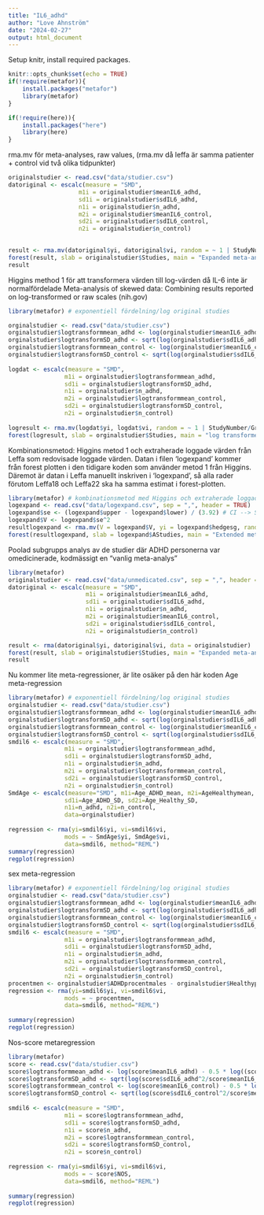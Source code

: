 ```yaml
---
title: "IL6_adhd"
author: "Love Ahnström"
date: "2024-02-27"
output: html_document
---
```


Setup knitr, install required packages. 

```r
knitr::opts_chunk$set(echo = TRUE)
if(!require(metafor)){
    install.packages("metafor")
    library(metafor)
}

if(!require(here)){
    install.packages("here")
    library(here)
}

```

rma.mv för meta-analyses, raw values, (rma.mv då leffa är samma patienter + control vid två olika tidpunkter)

```r
originalstudier <- read.csv("data/studier.csv")
datoriginal <- escalc(measure = "SMD",
                  	m1i = originalstudier$meanIL6_adhd,
                  	sd1i = originalstudier$sdIL6_adhd,
                  	n1i = originalstudier$n_adhd,
                  	m2i = originalstudier$meanIL6_control,
                  	sd2i = originalstudier$sdIL6_control,
                  	n2i = originalstudier$n_control)

 
result <- rma.mv(datoriginal$yi, datoriginal$vi, random = ~ 1 | StudyNumber/Group, data = originalstudier)
forest(result, slab = originalstudier$Studies, main = "Expanded meta-analysis")
result

```

Higgins method 1  för att transformera värden till log-värden då IL-6 inte är normalfördelade
Meta-analysis of skewed data: Combining results reported on log-transformed or raw scales (nih.gov)

```r

library(metafor) # exponentiell fördelning/log original studies

orginalstudier <- read.csv("data/studier.csv")
orginalstudier$logtransformmean_adhd <- log(orginalstudier$meanIL6_adhd) - 0.5 * log((orginalstudier$sdIL6_adhd^2/orginalstudier$meanIL6_adhd^2) + 1)
orginalstudier$logtransformSD_adhd <- sqrt(log(orginalstudier$sdIL6_adhd^2/orginalstudier$meanIL6_adhd^2 + 1))
orginalstudier$logtransformmean_control <- log(orginalstudier$meanIL6_control) - 0.5 * log((orginalstudier$sdIL6_control^2/orginalstudier$meanIL6_control^2) + 1)
orginalstudier$logtransformSD_control <- sqrt(log(orginalstudier$sdIL6_control^2/orginalstudier$meanIL6_control^2 + 1))
 
logdat <- escalc(measure = "SMD",
             	m1i = orginalstudier$logtransformmean_adhd,
             	sd1i = orginalstudier$logtransformSD_adhd,
             	n1i = orginalstudier$n_adhd,
             	m2i = orginalstudier$logtransformmean_control,
             	sd2i = orginalstudier$logtransformSD_control,
             	n2i = orginalstudier$n_control)
 
logresult <- rma.mv(logdat$yi, logdat$vi, random = ~ 1 | StudyNumber/Group, data = orginalstudier)
forest(logresult, slab = orginalstudier$Studies, main = "log transformed original studies")

```

Kombinationsmetod: Higgins metod 1 och extraherade loggade värden från Leffa som redovisade loggade värden. Datan i filen 'logexpand' kommer från forest plotten i den tidigare koden som använder metod 1 från Higgins. Däremot är datan i Leffa manuellt inskriven i 'logexpand', så alla rader förutom Leffa18 och Leffa22 ska ha samma estimat i forest-plotten.

```r
library(metafor) # kombinationsmetod med Higgins och extraherade loggade värden
logexpand <- read.csv("data/logexpand.csv", sep = ",", header = TRUE)
logexpand$se <- (logexpand$upper - logexpand$lower) / (3.92) # CI --> SE
logexpand$V <- logexpand$se^2
resultlogexpand <- rma.mv(V = logexpand$V, yi = logexpand$hedgesg, random = ~ 1 | StudyNumber/Group, data = logexpand)
forest(resultlogexpand, slab = logexpand$AStudies, main = "Extended meta-analysis: Log transformation using Higgins except Leffa")

```


Poolad subgrupps analys av de studier där ADHD personerna var omedicinerade, kodmässigt en  “vanlig meta-analys”

```r
library(metafor) 
originalstudier <- read.csv("data/unmedicated.csv", sep = ",", header = TRUE) # pooled unmedicated meta-analysis
datoriginal <- escalc(measure = "SMD", 
                      m1i = originalstudier$meanIL6_adhd, 
                      sd1i = originalstudier$sdIL6_adhd, 
                      n1i = originalstudier$n_adhd, 
                      m2i = originalstudier$meanIL6_control, 
                      sd2i = originalstudier$sdIL6_control, 
                      n2i = originalstudier$n_control)

result <- rma(datoriginal$yi, datoriginal$vi, data = originalstudier)
forest(result, slab = originalstudier$Studies, main = "Expanded meta-analysis")
result

```

Nu kommer lite meta-regressioner, är lite osäker på den här koden
Age meta-regression

```r
library(metafor) # exponentiell fördelning/log original studies
orginalstudier <- read.csv("data/studier.csv")
orginalstudier$logtransformmean_adhd <- log(orginalstudier$meanIL6_adhd) - 0.5 * log((orginalstudier$sdIL6_adhd^2/orginalstudier$meanIL6_adhd^2) + 1)
orginalstudier$logtransformSD_adhd <- sqrt(log(orginalstudier$sdIL6_adhd^2/orginalstudier$meanIL6_adhd^2 + 1))
orginalstudier$logtransformmean_control <- log(orginalstudier$meanIL6_control) - 0.5 * log((orginalstudier$sdIL6_control^2/orginalstudier$meanIL6_control^2) + 1)
orginalstudier$logtransformSD_control <- sqrt(log(orginalstudier$sdIL6_control^2/orginalstudier$meanIL6_control^2 + 1))
smdil6 <- escalc(measure = "SMD",
             	m1i = orginalstudier$logtransformmean_adhd,
             	sd1i = orginalstudier$logtransformSD_adhd,
             	n1i = orginalstudier$n_adhd,
             	m2i = orginalstudier$logtransformmean_control,
             	sd2i = orginalstudier$logtransformSD_control,
             	n2i = orginalstudier$n_control)
SmdAge <- escalc(measure="SMD", m1i=Age_ADHD_mean, m2i=AgeHealthymean,
             	sd1i=Age_ADHD_SD, sd2i=Age_Healthy_SD,
             	n1i=n_adhd, n2i=n_control,
             	data=orginalstudier)
 
regression <- rma(yi=smdil6$yi, vi=smdil6$vi,
              	mods = ~ SmdAge$yi, SmdAge$vi,
              	data=smdil6, method="REML")
summary(regression)
regplot(regression)
```

sex meta-regression

```r
library(metafor) # exponentiell fördelning/log original studies
orginalstudier <- read.csv("data/studier.csv")
orginalstudier$logtransformmean_adhd <- log(orginalstudier$meanIL6_adhd) - 0.5 * log((orginalstudier$sdIL6_adhd^2/orginalstudier$meanIL6_adhd^2) + 1)
orginalstudier$logtransformSD_adhd <- sqrt(log(orginalstudier$sdIL6_adhd^2/orginalstudier$meanIL6_adhd^2 + 1))
orginalstudier$logtransformmean_control <- log(orginalstudier$meanIL6_control) - 0.5 * log((orginalstudier$sdIL6_control^2/orginalstudier$meanIL6_control^2) + 1)
orginalstudier$logtransformSD_control <- sqrt(log(orginalstudier$sdIL6_control^2/orginalstudier$meanIL6_control^2 + 1))
smdil6 <- escalc(measure = "SMD",
             	m1i = orginalstudier$logtransformmean_adhd,
             	sd1i = orginalstudier$logtransformSD_adhd,
             	n1i = orginalstudier$n_adhd,
             	m2i = orginalstudier$logtransformmean_control,
             	sd2i = orginalstudier$logtransformSD_control,
             	n2i = orginalstudier$n_control)
procentmen <- orginalstudier$ADHDprocentmales - orginalstudier$Healthyprocentmales
regression <- rma(yi=smdil6$yi, vi=smdil6$vi,
              	mods = ~ procentmen,
              	data=smdil6, method="REML")
 
summary(regression)
regplot(regression)


```

Nos-score metaregression

```r
library(metafor)
score <- read.csv("data/studier.csv")
score$logtransformmean_adhd <- log(score$meanIL6_adhd) - 0.5 * log((score$sdIL6_adhd^2/score$meanIL6_adhd^2) + 1)
score$logtransformSD_adhd <- sqrt(log(score$sdIL6_adhd^2/score$meanIL6_adhd^2 + 1))
score$logtransformmean_control <- log(score$meanIL6_control) - 0.5 * log((score$sdIL6_control^2/score$meanIL6_control^2) + 1)
score$logtransformSD_control <- sqrt(log(score$sdIL6_control^2/score$meanIL6_control^2 + 1))
 
smdil6 <- escalc(measure = "SMD",
             	m1i = score$logtransformmean_adhd,
             	sd1i = score$logtransformSD_adhd,
             	n1i = score$n_adhd,
             	m2i = score$logtransformmean_control,
             	sd2i = score$logtransformSD_control,
             	n2i = score$n_control)
 
regression <- rma(yi=smdil6$yi, vi=smdil6$vi,
              	mods = ~ score$NOS,
              	data=smdil6, method="REML")
 
summary(regression)
regplot(regression)

```

